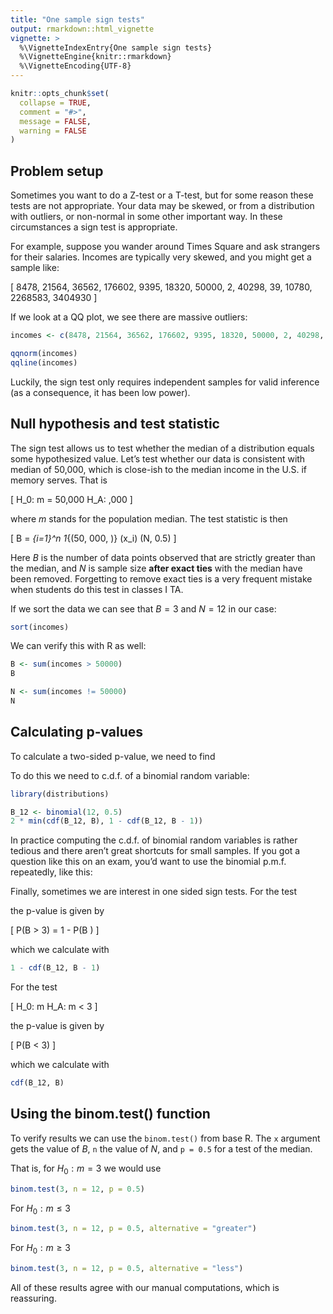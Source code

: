 ```yaml
---
title: "One sample sign tests"
output: rmarkdown::html_vignette
vignette: >
  %\VignetteIndexEntry{One sample sign tests}
  %\VignetteEngine{knitr::rmarkdown}
  %\VignetteEncoding{UTF-8}
---
```


```r
knitr::opts_chunk$set(
  collapse = TRUE,
  comment = "#>",
  message = FALSE,
  warning = FALSE
)
```

## Problem setup

Sometimes you want to do a Z-test or a T-test, but for some reason these tests are not appropriate. Your data may be skewed, or from a distribution with outliers, or non-normal in some other important way. In these circumstances a sign test is appropriate.

For example, suppose you wander around Times Square and ask strangers for their salaries. Incomes are typically very skewed, and you might get a sample like:

\[
  8478, 21564, 36562, 176602, 9395, 18320, 50000,
    2, 40298, 39, 10780, 2268583, 3404930
\]

If we look at a QQ plot, we see there are massive outliers:

```r
incomes <- c(8478, 21564, 36562, 176602, 9395, 18320, 50000, 2, 40298, 39, 10780, 2268583, 3404930)

qqnorm(incomes)
qqline(incomes)
```

Luckily, the sign test only requires independent samples for valid inference (as a consequence, it has been low power).

## Null hypothesis and test statistic

The sign test allows us to test whether the median of a distribution equals some hypothesized value. Let's test whether our data is consistent with median of 50,000, which is close-ish to the median income in the U.S. if memory serves. That is

\[
  H_0: m = 50,000 \qquad H_A: \mu \neq 50,000
\]

where $m$ stands for the population median. The test statistic is then

\[
  B = \sum_{i=1}^n 1_{(50, 000, \infty)} (x_i) \sim \mathrm{Binomial}(N, 0.5)
\]

Here $B$ is the number of data points observed that are strictly greater than the median, and $N$ is sample size **after exact ties** with the median have been removed. Forgetting to remove exact ties is a very frequent mistake when students do this test in classes I TA.

If we sort the data we can see that $B = 3$ and $N = 12$ in our case:

```r
sort(incomes)
```

We can verify this with R as well:

```r
B <- sum(incomes > 50000)
B

N <- sum(incomes != 50000)
N
```

## Calculating p-values

To calculate a two-sided p-value, we need to find

\begin{align}
  2 \cdot \min(P(B \ge 3), P(B \le 3)) =
  2 \cdot \min(1 - P(B \le 2), P(B \le 3))
\end{align}

To do this we need to c.d.f. of a binomial random variable:

```r
library(distributions)

B_12 <- binomial(12, 0.5)
2 * min(cdf(B_12, B), 1 - cdf(B_12, B - 1))
```

In practice computing the c.d.f. of binomial random variables is rather tedious and there aren't great shortcuts for small samples. If you got a question like this on an exam, you'd want to use the binomial p.m.f. repeatedly, like this:

\begin{align}
P(B \le 3)
&= P(B = 0) + P(B = 1) + P(B = 2) + P(B = 3) \\
&= \binom{12}{0} 0.5^0 0.5^12 + 
  \binom{12}{1} 0.5^1 0.5^11 +
  \binom{12}{2} 0.5^2 0.5^10 +
  \binom{12}{3} 0.5^3 0.5^9
\end{align}

Finally, sometimes we are interest in one sided sign tests. For the test

\begin{align}
  H_0: m \le 3 \qquad H_A: m > 3
\end{align}

the p-value is given by

\[
  P(B > 3) = 1 - P(B \le 2)
\]

which we calculate with

```r
1 - cdf(B_12, B - 1)
```

For the test

\[
  H_0: m \ge 3 \qquad H_A: m < 3
\]

the p-value is given by

\[
  P(B < 3)
\]

which we calculate with

```r
cdf(B_12, B)
```

## Using the binom.test() function

To verify results we can use the `binom.test()` from base R. The `x` argument gets the value of $B$, `n` the value of $N$, and `p = 0.5` for a test of the median.

That is, for $H_0 : m = 3$ we would use

```r
binom.test(3, n = 12, p = 0.5)
```

For $H_0 : m \le 3$

```r
binom.test(3, n = 12, p = 0.5, alternative = "greater")
```

For $H_0 : m \ge 3$

```r
binom.test(3, n = 12, p = 0.5, alternative = "less")
```

All of these results agree with our manual computations, which is reassuring.
